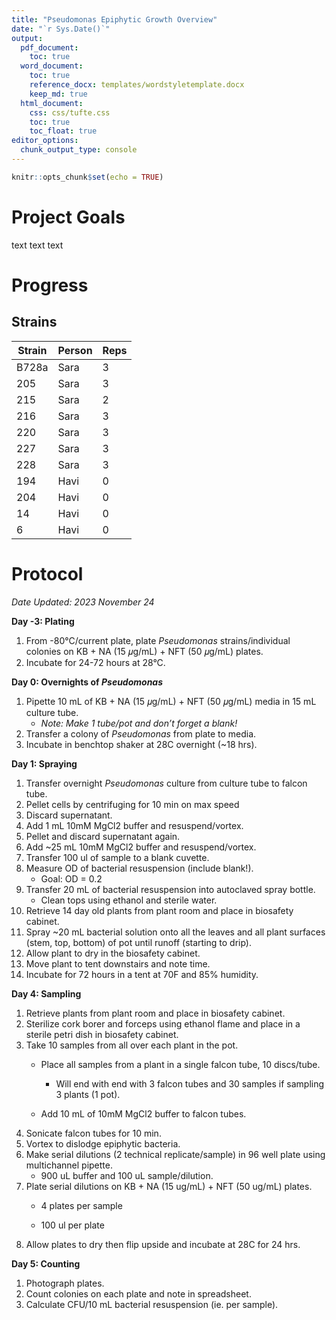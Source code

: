 ```yaml
---
title: "Pseudomonas Epiphytic Growth Overview"
date: "`r Sys.Date()`"
output:
  pdf_document:
    toc: true
  word_document:
    toc: true
    reference_docx: templates/wordstyletemplate.docx
    keep_md: true
  html_document:
    css: css/tufte.css
    toc: true
    toc_float: true
editor_options:
  chunk_output_type: console
---
```


```r
knitr::opts_chunk$set(echo = TRUE)
```

# Project Goals

text text text

# Progress

## Strains

| Strain | Person | Reps |
|--------|--------|------|
| B728a  | Sara   | 3    |
| 205    | Sara   | 3    |
| 215    | Sara   | 2    |
| 216    | Sara   | 3    |
| 220    | Sara   | 3    |
| 227    | Sara   | 3    |
| 228    | Sara   | 3    |
| 194    | Havi   | 0    |
| 204    | Havi   | 0    |
| 14     | Havi   | 0    |
| 6      | Havi   | 0    |

# Protocol

*Date Updated: 2023 November 24*

**Day -3: Plating**

1.  From -80°C/current plate, plate *Pseudomonas* strains/individual colonies on KB + NA (15 𝜇g/mL) + NFT (50 𝜇g/mL) plates.
2.  Incubate for 24-72 hours at 28°C.

**Day 0: Overnights of *Pseudomonas***

1.  Pipette 10 mL of KB + NA (15 𝜇g/mL) + NFT (50 𝜇g/mL) media in 15 mL culture tube.
    -   *Note: Make 1 tube/pot and don’t forget a blank!*
2.  Transfer a colony of *Pseudomonas* from plate to media.
3.  Incubate in benchtop shaker at 28C overnight (\~18 hrs).

**Day 1: Spraying**

1.  Transfer overnight *Pseudomonas* culture from culture tube to falcon tube.
2.  Pellet cells by centrifuging for 10 min on max speed
3.  Discard supernatant.
4.  Add 1 mL 10mM MgCl2 buffer and resuspend/vortex.
5.  Pellet and discard supernatant again.
6.  Add \~25 mL 10mM MgCl2 buffer and resuspend/vortex.
7.  Transfer 100 ul of sample to a blank cuvette.
8.  Measure OD of bacterial resuspension (include blank!).
    -   Goal: OD = 0.2
9.  Transfer 20 mL of bacterial resuspension into autoclaved spray bottle.
    -   Clean tops using ethanol and sterile water.
10. Retrieve 14 day old plants from plant room and place in biosafety cabinet.
11. Spray \~20 mL bacterial solution onto all the leaves and all plant surfaces (stem, top, bottom) of pot until runoff (starting to drip).
12. Allow plant to dry in the biosafety cabinet.
13. Move plant to tent downstairs and note time.
14. Incubate for 72 hours in a tent at 70F and 85% humidity.

**Day 4: Sampling**

1.  Retrieve plants from plant room and place in biosafety cabinet.
2.  Sterilize cork borer and forceps using ethanol flame and place in a sterile petri dish in biosafety cabinet.
3.  Take 10 samples from all over each plant in the pot.
    -   Place all samples from a plant in a single falcon tube, 10 discs/tube.

        -   Will end with end with 3 falcon tubes and 30 samples if sampling 3 plants (1 pot).

    -   Add 10 mL of 10mM MgCl2 buffer to falcon tubes.
4.  Sonicate falcon tubes for 10 min.
5.  Vortex to dislodge epiphytic bacteria.
6.  Make serial dilutions (2 technical replicate/sample) in 96 well plate using multichannel pipette.
    -   900 uL buffer and 100 uL sample/dilution.
7.  Plate serial dilutions on KB + NA (15 ug/mL) + NFT (50 ug/mL) plates.
    -   4 plates per sample

    -   100 ul per plate
8.  Allow plates to dry then flip upside and incubate at 28C for 24 hrs.

**Day 5: Counting**

1.  Photograph plates.
2.  Count colonies on each plate and note in spreadsheet.
3.  Calculate CFU/10 mL bacterial resuspension (ie. per sample).
